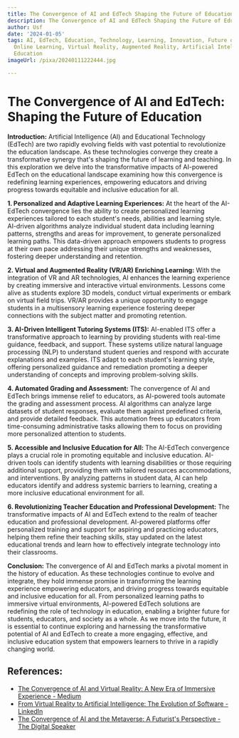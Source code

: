 ```yaml
---
title: The Convergence of AI and EdTech Shaping the Future of Education
description: The Convergence of AI and EdTech Shaping the Future of Education
author: Usf
date: '2024-01-05'
tags: AI, EdTech, Education, Technology, Learning, Innovation, Future of Education,
  Online Learning, Virtual Reality, Augmented Reality, Artificial Intelligence in
  Education
imageUrl: /pixa/20240111222444.jpg

---
```

# The Convergence of AI and  EdTech: Shaping the Future of Education

**Introduction:**
Artificial Intelligence (AI) and Educational Technology (EdTech) are two rapidly evolving fields with vast  potential  to revolutionize the education landscape. As these  technologies converge they create a  transformative synergy that's shaping the future of learning and teaching. In this exploration we delve into the transformative impacts of AI-powered EdTech on the  educational landscape examining how this convergence is  redefining learning experiences, empowering educators and driving progress towards equitable and inclusive education for all.

**1. Personalized and Adaptive Learning Experiences:**
At the heart of the AI-EdTech convergence lies the ability to create personalized learning experiences tailored to each student's needs, abilities and learning style. AI-driven algorithms analyze individual student data including learning patterns, strengths and  areas for improvement, to generate personalized  learning paths. This data-driven approach empowers  students to progress at their own  pace addressing  their unique strengths and weaknesses, fostering deeper understanding and retention.

**2. Virtual and Augmented Reality (VR/AR) Enriching Learning:**
With the integration of  VR  and  AR technologies, AI enhances the learning experience by  creating immersive and interactive virtual environments. Lessons come alive as students explore 3D models, conduct virtual experiments or embark on virtual field trips. VR/AR provides a  unique opportunity to engage students in  a multisensory learning experience fostering deeper connections with the subject matter and promoting retention.

**3. AI-Driven Intelligent Tutoring Systems (ITS):**
AI-enabled  ITS offer a  transformative approach to learning by providing students with real-time guidance, feedback, and support. These systems utilize natural  language processing (NLP) to understand student queries and respond with accurate explanations  and examples. ITS adapt to each student's learning style, offering personalized guidance and  remediation promoting a deeper understanding of concepts and improving  problem-solving  skills.

**4. Automated Grading and Assessment:**
The convergence of AI and EdTech brings immense relief to  educators, as AI-powered tools automate the grading and  assessment  process. AI algorithms can analyze large  datasets of student responses, evaluate them against predefined criteria, and provide detailed feedback. This automation frees up educators from time-consuming  administrative tasks allowing them to  focus on providing more personalized attention to students.

**5. Accessible and Inclusive Education for All:**
The  AI-EdTech convergence plays a crucial role in promoting equitable and inclusive education. AI-driven tools can identify students with  learning disabilities or those requiring additional support, providing them  with tailored resources accommodations, and interventions. By analyzing patterns in student data,  AI can help educators identify and address systemic barriers to learning, creating a more inclusive educational environment for all.

**6. Revolutionizing Teacher Education and Professional Development:**
The  transformative impacts of AI  and EdTech extend to the realm of teacher education and professional  development. AI-powered platforms offer personalized training and support for aspiring and practicing  educators,  helping them  refine their teaching skills, stay updated on the latest educational trends and learn how to effectively integrate  technology into their  classrooms.

**Conclusion:**
The convergence of AI and EdTech marks a pivotal moment in the history of education. As these technologies continue  to evolve and integrate,  they hold immense  promise in transforming the learning experience empowering educators, and driving  progress towards equitable and inclusive education for all.  From personalized learning  paths to immersive virtual environments, AI-powered EdTech solutions are redefining the role of technology  in education, enabling a brighter future for students, educators, and society as  a  whole. As we move into the future, it  is  essential  to continue exploring  and harnessing the transformative potential of AI and EdTech to create a more engaging, effective, and inclusive education system that empowers learners to thrive in a  rapidly changing world.

## References:
- [The Convergence of AI and Virtual Reality: A New Era of Immersive Experience - Medium](https://medium.com/aimonks/the-convergence-of-ai-and-virtual-reality-a-new-era-of-immersive-experience-89f7967a5f1f)
- [From Virtual Reality to Artificial Intelligence: The Evolution of Software - LinkedIn](https://www.linkedin.com/pulse/from-virtual-reality-artificial-intelligence-evolution-software)
- [The Convergence of AI and the Metaverse: A Futurist's Perspective - The Digital Speaker](https://www.thedigitalspeaker.com/convergence-ai-metaverse-futurists-perspective/)
